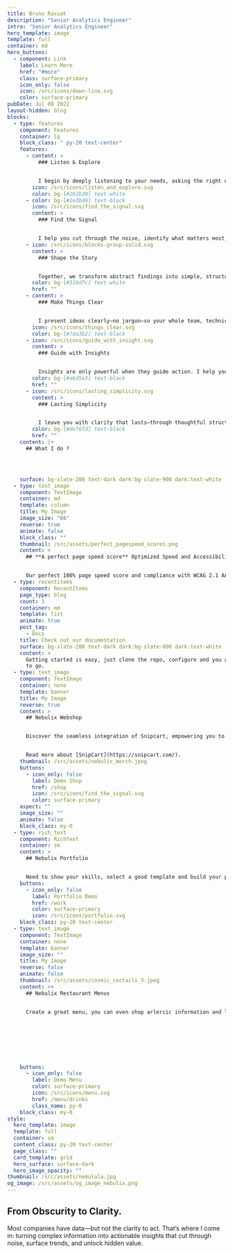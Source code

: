 ```yaml
---
title: Bruno Rassat
description: "Senior Analytics Engineer"
intro: "Senior Analytics Engineer"
hero_template: image
template: full
container: md
hero_buttons:
  - component: Link
    label: Learn More
    href: "#more"
    class: surface-primary
    icon_only: false
    icon: /src/icons/down-line.svg
    color: surface-primary
pubDate: Jul 08 2022
layout-hidden: blog
blocks:
  - type: features
    component: Features
    container: lg
    block_class: " py-20 text-center"
    features:
      - content: >
          ### Listen & Explore


          I begin by deeply listening to your needs, asking the right questions, and exploring the hidden pain points behind your confusion or challenges.
        icon: /src/icons/listen_and_explore.svg
        color: bg-[#262b30] text-white
      - color: bg-[#2e3b46] text-black
        icon: /src/icons/find_the_signal.svg
        content: >
          ### Find the Signal


          I help you cut through the noise, identify what matters most, and focus your attention on insights that actually support decision-making.
      - icon: /src/icons/blocks-group-solid.svg
        content: >
          ### Shape the Story


          Together, we transform abstract findings into simple, structured messages that are easy to understand, remember, and confidently communicate to others.
        color: bg-[#516d7c] text-white
        href: ""
      - content: >
          ### Make Things Clear


          I present ideas clearly—no jargon—so your whole team, technical or not, can grasp and act on key takeaways without second guessing.
        icon: /src/icons/things_clear.svg
        color: bg-[#7da3b2] text-black
      - icon: /src/icons/guide_with_insight.svg
        content: >
          ### Guide with Insights


          Insights are only powerful when they guide action. I help you connect clarity with the next step, so decisions feel obvious, not risky.
        color: bg-[#a6d5e3] text-black
        href: ""
      - icon: /src/icons/lasting_simplicity.svg
        content: >
          ### Lasting Simplicity


          I leave you with clarity that lasts—through thoughtful structure, routines, or tools that keep complexity from creeping back into your day.
        color: bg-[#def6fd] text-black
        href: ""
    content: |+
      ## What I do ?




    surface: bg-slate-200 text-dark dark:bg-slate-900 dark:text-white
  - type: text_image
    component: TextImage
    container: md
    template: column
    title: My Image
    image_size: "66"
    reverse: true
    animate: false
    block_class: ""
    thumbnail: /src/assets/perfect_pagespeed_scores.png
    content: >
      ## **A perfect page speed score** Optimized Speed and Accessibility


      Our perfect 100% page speed score and compliance with WCAG 2.1 AA standards reflect our commitment. We've optimized speed and accessibility, ensuring a superior user experience for all.
  - type: recentitems
    component: RecentItems
    page_type: blog
    count: 3
    container: md
    template: list
    animate: true
    post_tag:
      - Docs
    title: Check out our documentation
    surface: bg-slate-200 text-dark dark:bg-slate-800 dark:text-white
    content: >
      Getting started is easy, just clone the repo, configure and you are ready
      to go.
  - type: text_image
    component: TextImage
    container: none
    template: banner
    title: My Image
    reverse: true
    content: >
      ## Nebulix Webshop


      Discover the seamless integration of Snipcart, empowering you to efficiently oversee your store directly within a Static CMS. Whether your offerings include digital products or physical goods, Snipcart boasts a wealth of exceptional features, making it an ideal choice for the majority of small webshops. 


      Read more about [SnipCart](https://snipcart.com/).
    thumbnail: /src/assets/nebulix_merch.jpeg
    buttons:
      - icon_only: false
        label: Demo Shop
        href: /shop
        icon: /src/icons/find_the_signal.svg
        color: surface-primary
    aspect: ""
    image_size: ""
    animate: false
    block_class: my-0
  - type: rich_text
    component: RichText
    container: sm
    content: >
      ## Nebulix Portfolio


      Need to show your skills, select a good template and build your portfolio with nebulix.
    buttons:
      - icon_only: false
        label: Portfolio Demo
        href: /work
        color: surface-primary
        icon: /src/icons/portfolio.svg
    block_class: py-20 text-center
  - type: text_image
    component: TextImage
    container: none
    template: banner
    image_size: ""
    title: My Image
    reverse: false
    animate: false
    thumbnail: /src/assets/cosmic_coctails_3.jpeg
    content: >+
      ## Nebulix Restaurant Menus


      Create a great menu, you can even shop arlercic information and labels. All menu's are mobile friendly and fast!








    buttons:
      - icon_only: false
        label: Demo Menu
        color: surface-primary
        icon: /src/icons/menu.svg
        href: /menu/drinks
        class_name: py-0
    block_class: my-0
style:
  hero_template: image
  template: full
  container: sm
  content_class: py-20 text-center
  page_class: ""
  card_template: grid
  hero_surface: surface-dark
  hero_image_opacity: ""
thumbnail: /src/assets/nemulala.jpg
og_image: /src/assets/og_image_nebulix.png
---
```


## From Obscurity to Clarity.

Most companies have data—but not the clarity to act.
That’s where I come in: turning complex information into actionable insights that cut through noise, surface trends, and unlock hidden value.
